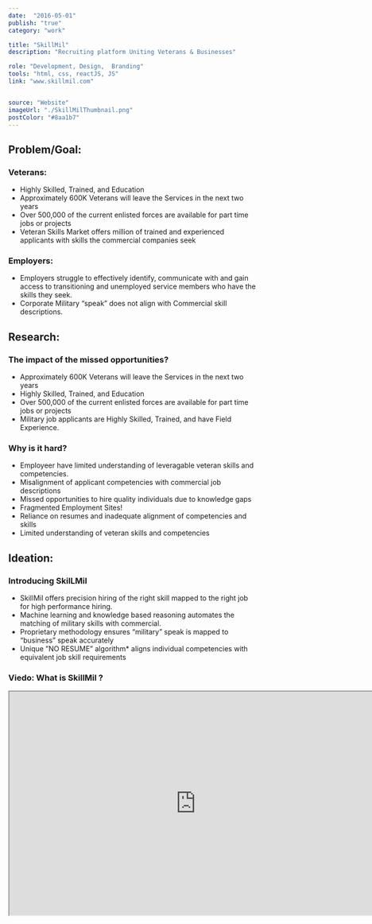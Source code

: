 ```yaml
---
date:  "2016-05-01"
publish: "true" 
category: "work"

title: "SkillMil"
description: "Recruiting platform Uniting Veterans & Businesses"

role: "Development, Design,  Branding"
tools: "html, css, reactJS, JS" 
link: "www.skillmil.com"


source: "Website"
imageUrl: "./SkillMilThumbnail.png"
postColor: "#8aa1b7"
---
```



## Problem/Goal:
### Veterans: 
- Highly Skilled, Trained, and Education
- Approximately 600K Veterans will leave the Services in the next two years
- Over 500,000 of the current enlisted forces are available for part time jobs or projects
- Veteran Skills Market offers million of trained and experienced applicants with skills the commercial
companies seek

### Employers:  
- Employers struggle to effectively identify, communicate with and gain access to transitioning and unemployed service members who have the skills they seek.
- Corporate Military “speak” does not align with Commercial skill descriptions.

## Research:

### The impact of the missed opportunities?
- Approximately 600K Veterans will leave the Services in the next two years
- Highly Skilled, Trained, and Education
- Over 500,000 of the current enlisted forces are available for part time jobs or projects
- Military job applicants are Highly Skilled, Trained, and have Field Experience.

### Why is it hard?
- Employeer have limited understanding of leveragable veteran skills and competencies.
- Misalignment of applicant competencies with commercial job descriptions
- Missed opportunities to hire quality individuals due to knowledge gaps
- Fragmented Employment Sites!
- Reliance on resumes and inadequate alignment of competencies and skills
- Limited understanding of veteran skills and competencies

## Ideation:

### Introducing SkilLMil
- SkillMil offers precision hiring of the right skill mapped to the right job for high performance hiring.
- Machine learning and knowledge based reasoning automates the matching of military skills with commercial.
- Proprietary methodology ensures “military” speak is mapped to “business” speak accurately
- Unique ”NO RESUME” algorithm* aligns individual competencies with equivalent job skill requirements

<ImageWrap srcName="SkillmilSocialMediaBanner" title="Skillmil Social Media Banner" />

### Viedo: What is SkillMil ?
<YoutubeVideo>
  <iframe width="750" height="450" src="https://www.youtube.com/embed/E7O4F-LZYl4" />
</YoutubeVideo>  

## Wireframes:
- Help define SkillMil logo and color palette

<ImageWrap srcName="SkillmilColorAndLogo" title="Skillmil Color And Logo" width="90"/>

- How will employer job will match Veteran profile. 
- Veteran and employer both can accept/reject, message each other and give feedback about each other.

<ImageWrap srcName="SkillMilApplicationFlow" title="SkillMil Veteran and Employeee Job Matching Flow" width="75"/>

### SkillMil application and styleguide screenshots

- This was indirect market which have two type of users.
  1. Veteran 
  2. Employeer application screenshots

- Design employer and veteran application flow along with reusable componente design system library.

<PhotoGallery variant="SkillmilProduct" />

## Deliverables:

<PhotoGallery variant="SkillmilWeb" title="SkillMil Website Landing Pages"/>
<PhotoGallery variant="SkillmilVeteran" title="Skillmil Veteran Product Shots"/>
<PhotoGallery variant="SkillmilEmployer" title="Skillmil Employer Product Shots"/>




